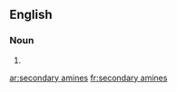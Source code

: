 ==English==

===Noun===
{{head|en|noun plural form|head=[[secondary]] [[amines]]}}

# {{plural of|secondary amine|lang=en}}

[[ar:secondary amines]]
[[fr:secondary amines]]